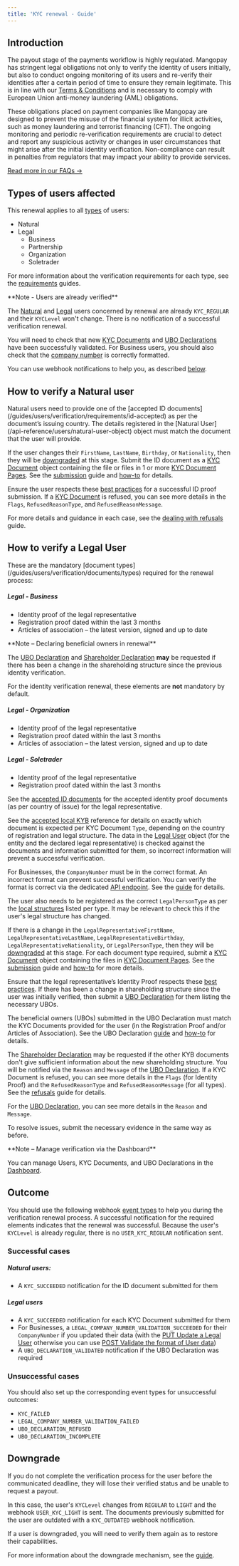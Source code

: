 ```yaml
---
title: 'KYC renewal - Guide'
---
```


## Introduction
The payout stage of the payments workflow is highly regulated. Mangopay has stringent legal obligations not only to verify the identity of users initially, but also to conduct ongoing monitoring of its users and re-verify their identities after a certain period of time to ensure they remain legitimate. This is in line with our <a  href="https://mangopay.com/terms-and-conditions" target="_blank">Terms & Conditions</a> and is necessary to comply with European Union anti-money laundering (AML) obligations.

These obligations placed on payment companies like Mangopay are designed to prevent the misuse of the financial system for illicit activities, such as money laundering and terrorist financing (CFT). The ongoing monitoring and periodic re-verification requirements are crucial to detect and report any suspicious activity or changes in user circumstances that might arise after the initial identity verification. Non-compliance can result in penalties from regulators that may impact your ability to provide services.

<a href="/guides/users/verification/kyc-renewal-faq" target="_blank" class="btn Primary normal">Read more in our FAQs &rarr;</a>  

## Types of users affected
This renewal applies to all <a href="/guides/users/types">types</a> of users: 
- Natural
- Legal
  - Business
  - Partnership
  - Organization
  - Soletrader

For more information about the verification requirements for each type, see the <a href="/guides/users/verification/requirements">requirements</a> guides.

<Note>  
**Note - Users are already verified** 
  
The <a href="/api-reference/users/natural-user-object">Natural</a> and <a href="/api-reference/users/legal-user-object">Legal</a> users concerned by renewal are already `KYC_REGULAR` and their `KYCLevel` won't change. There is no notification of a successful verification renewal.

You will need to check that new <a href="/api-reference/kyc-documents/view-kyc-document">KYC Documents</a> and <a href="/api-reference/ubo-declarations/view-ubo-declaration">UBO Declarations</a> have been successfully validated. For Business users, you should also check that the <a href="/guides/users/verification/company-number">company number</a> is correctly formatted.

You can use webhook notifications to help you, as described [below](#outcome).
</Note> 

## How to verify a Natural user

<Steps>
<Step title="Ask the user to prepare their ID document">
Natural users need to provide one of the [accepted ID documents](/guides/users/verification/requirements/id-accepted) as per the document’s issuing country.
</Step>
<Step title="Ask the user to check that their details are correct">
The details registered in the [Natural User](/api-reference/users/natural-user-object) object must match the document that the user will provide.

If the user changes their `FirstName`, `LastName`, `Birthday`, or `Nationality`, then they will be [downgraded](#downgrade) at this stage.
</Step>
<Step title="Submit the ID document">
Submit the ID document as a [KYC Document](/api-reference/kyc-documents/kyc-document-object) object containing the file or files in 1 or more [KYC Document Pages](/api-reference/kyc-documents/create-kyc-document-page). See the [submission](/guides/users/verification/documents/submission) guide and [how-to](/guides/users/verification/documents/submission/how-to) for details.

Ensure the user respects these [best practices](/guides/users/verification/documents/submission/id-best-practices) for a successful ID proof submission.
</Step>
<Step title="Await outcome of verification">
If a [KYC Document](/api-reference/kyc-documents/kyc-document-object) is refused, you can see more details in the `Flags`, `RefusedReasonType`, and `RefusedReasonMessage`.

For more details and guidance in each case, see the [dealing with refusals](/guides/users/verification/documents/submission/refusals) guide. 
</Step>
</Steps>

## How to verify a Legal User

<Steps>
<Step title="Ask the user to prepare the required documents and information">
These are the mandatory [document types](/guides/users/verification/documents/types) required for the renewal process:

##### Legal - Business
- Identity proof of the legal representative
- Registration proof dated within the last 3 months
- Articles of association – the latest version, signed and up to date

<Note>
**Note – Declaring beneficial owners in renewal**

The [UBO Declaration](/api-reference/ubo-declarations/ubo-declaration-object) and [Shareholder Declaration](/guides/users/verification/documents/types) **may** be requested if there has been a change in the shareholding structure since the previous identity verification.

For the identity verification renewal, these elements are **not** mandatory by default.
</Note>

##### Legal - Organization
- Identity proof of the legal representative
- Registration proof dated within the last 3 months
- Articles of association – the latest version, signed and up to date

##### Legal - Soletrader
- Identity proof of the legal representative
- Registration proof dated within the last 3 months

See the [accepted ID documents](/guides/users/verification/requirements/id-accepted) for the accepted identity proof documents (as per country of issue) for the legal representative.

See the [accepted local KYB](/guides/users/verification/requirements/kyb-local) reference for details on exactly which document is expected per KYC Document `Type`, depending on the country of registration and legal structure.
</Step>
<Step title="Ask the user to check that their account details are correct">
The data in the [Legal User](/api-reference/users/legal-user-object) object (for the entity and the declared legal representative) is checked against the documents and information submitted for them, so incorrect information will prevent a successful verification.

For Businesses, the `CompanyNumber` must be in the correct format. An incorrect format can prevent successful verification. You can verify the format is correct via the dedicated [API endpoint](/api-reference/user-data-format/validate-user-data-format). See the [guide](/guides/users/verification/company-number) for details.

The user also needs to be registered as the correct `LegalPersonType` as per the [local structures](/guides/users/verification/requirements/kyb-local) listed per type. It may be relevant to check this if the user's legal structure has changed.

If there is a change in the `LegalRepresentativeFirstName`, `LegalRepresentativeLastName`, `LegalRepresentativeBirthday`, `LegalRepresentativeNationality`, or `LegalPersonType`, then they will be [downgraded](#downgrade) at this stage.
</Step>
<Step title="Submit the required documents">
For each document type required, submit a [KYC Document](/api-reference/kyc-documents/kyc-document-object) object containing the files in [KYC Document Pages](/api-reference/kyc-documents/create-kyc-document-page). See the [submission](/guides/users/verification/documents/submission) guide and [how-to](/guides/users/verification/documents/submission/how-to) for more details.

Ensure that the legal representative’s Identity Proof respects these [best practices](/guides/users/verification/documents/submission/id-best-practices).
</Step>
<Step title="Complete the UBO declaration, if needed">
If there has been a change in shareholding structure since the user was initially verified, then submit a [UBO Declaration](/api-reference/ubo-declarations/ubo-declaration-object) for them listing the necessary UBOs.

The beneficial owners (UBOs) submitted in the UBO Declaration must match the KYC Documents provided for the user (in the Registration Proof and/or Articles of Association). See the UBO Declaration [guide](/guides/users/verification/beneficial-owners) and [how-to](/guides/users/verification/beneficial-owners/how-to) for details.

The [Shareholder Declaration](/guides/users/verification/documents/types) may be requested if the other KYB documents don't give sufficient information about the new shareholding structure. You will be notified via the `Reason` and `Message` of the [UBO Declaration](/api-reference/ubo-declarations/view-ubo-declaration).
</Step>
<Step title="Await outcome of verification">
If a KYC Document is refused, you can see more details in the `Flags` (for Identity Proof) and the `RefusedReasonType` and `RefusedReasonMessage` (for all types). See the [refusals](/guides/users/verification/documents/submission/refusals) guide for details.

For the [UBO Declaration](/api-reference/ubo-declarations/view-ubo-declaration), you can see more details in the `Reason` and `Message`.

To resolve issues, submit the necessary evidence in the same way as before.
</Step>
</Steps>

<Note>
**Note – Manage verification via the Dashboard** 

You can manage Users, KYC Documents, and UBO Declarations in the <a href="https://hub.mangopay.com/" target="_blank">Dashboard</a>.
</Note>

## Outcome

You should use the following webhook <a href="/webhooks/event-types">event types</a> to help you during the verification renewal process. A successful notification for the required elements indicates that the renewal was successful. Because the user's `KYCLevel` is already regular, there is no `USER_KYC_REGULAR` notification sent.

### Successful cases

##### Natural users:
- A `KYC_SUCCEEDED` notification for the ID document submitted for them

##### Legal users
- A `KYC_SUCCEEDED` notification for each KYC Document submitted for them
- For Businesses, a `LEGAL_COMPANY_NUMBER_VALIDATION_SUCCEEDED` for their `CompanyNumber` if you updated their data (with the [PUT Update a Legal User](/api-reference/users/update-legal-user) otherwise you can use [POST Validate the format of User data](/api-reference/user-data-format/validate-user-data-format))
- A `UBO_DECLARATION_VALIDATED` notification if the UBO Declaration was required

### Unsuccessful cases

You should also set up the corresponding event types for unsuccessful outcomes: 
- `KYC_FAILED`
- `LEGAL_COMPANY_NUMBER_VALIDATION_FAILED`
- `UBO_DECLARATION_REFUSED`
- `UBO_DECLARATION_INCOMPLETE`

## Downgrade

If you do not complete the verification process for the user before the communicated deadline, they will lose their verified status and be unable to request a payout. 

In this case, the user's `KYCLevel` changes from `REGULAR` to `LIGHT` and the webhook `USER_KYC_LIGHT` is sent. The documents previously submitted for the user are outdated with a `KYC_OUTDATED` webhook notification. 

If a user is downgraded, you will need to verify them again as to restore their capabilities.

For more information about the downgrade mechanism, see the [guide](/guides/users/verification/downgrade).